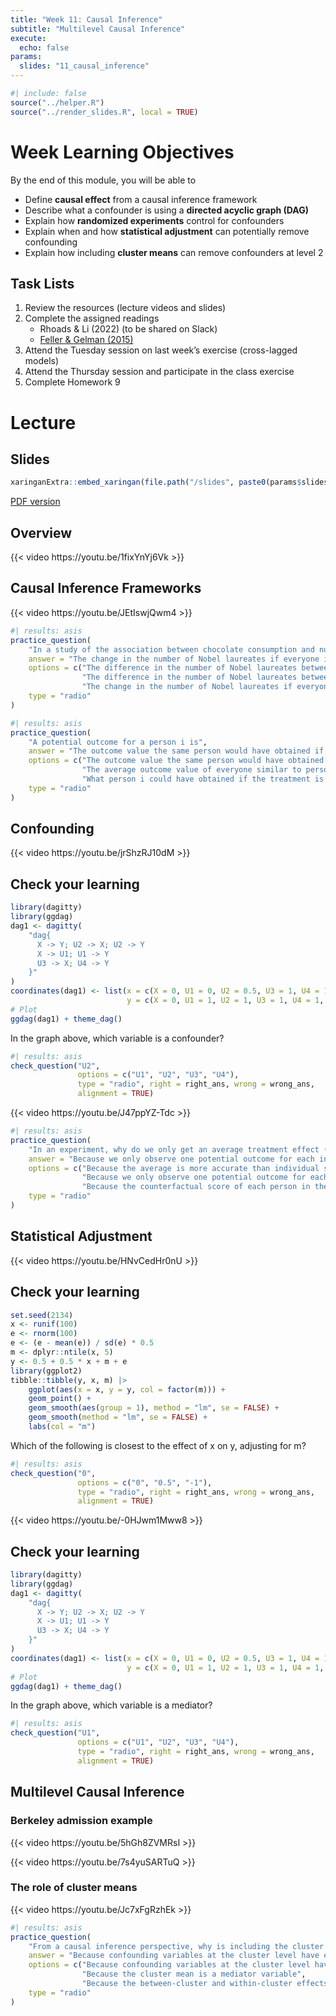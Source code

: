 ```yaml
---
title: "Week 11: Causal Inference"
subtitle: "Multilevel Causal Inference"
execute:
  echo: false
params:
  slides: "11_causal_inference"
---
```


```r
#| include: false
source("../helper.R")
source("../render_slides.R", local = TRUE)
```

# Week Learning Objectives

By the end of this module, you will be able to 

- Define **causal effect** from a causal inference framework
- Describe what a confounder is using a **directed acyclic graph (DAG)**
- Explain how **randomized experiments** control for confounders
- Explain when and how **statistical adjustment** can potentially remove confounding
- Explain how including **cluster means** can remove confounders at level 2

## Task Lists

1. Review the resources (lecture videos and slides)
2. Complete the assigned readings
    * Rhoads & Li (2022) (to be shared on Slack)
    * [Feller & Gelman (2015)](http://www.stat.columbia.edu/~gelman/research/published/HierarchicalCausal.pdf)
3. Attend the Tuesday session on last week's exercise (cross-lagged models)
4. Attend the Thursday session and participate in the class exercise
5. Complete Homework 9

# Lecture

## Slides

```r
xaringanExtra::embed_xaringan(file.path("/slides", paste0(params$slides, ".html")))
```

[PDF version](`r file.path("/slides", paste0(params$slides, ".pdf"))`){target="_blank"}

::: {.panel-tabset}

## Overview

{{< video https://youtu.be/1fixYnYj6Vk >}}

## Causal Inference Frameworks

{{< video https://youtu.be/JEtIswjQwm4 >}}

```r
#| results: asis
practice_question(
    "In a study of the association between chocolate consumption and number of Nobel laureates, what would be considered a causal effect?",
    answer = "The change in the number of Nobel laureates if everyone in the US ate more chocolate while keeping everything else constant",
    options = c("The difference in the number of Nobel laureates between countries with high and low per capita chocolate consumptions",
                "The difference in the number of Nobel laureates between people, in the same age group, with high and low average chocolate consumptions",
                "The change in the number of Nobel laureates if everyone in the US ate more chocolate while keeping everything else constant"),
    type = "radio"
)
```

```r
#| results: asis
practice_question(
    "A potential outcome for a person i is",
    answer = "The outcome value the same person would have obtained if they were in a particular treatment condition",
    options = c("The outcome value the same person would have obtained if they were in a particular treatment condition",
                "The average outcome value of everyone similar to person i",
                "What person i could have obtained if the treatment is made stronger"),
    type = "radio"
)
```

## Confounding

{{< video https://youtu.be/jrShzRJ10dM >}}

::: {.callout-note icon=false}

## Check your learning

```r
library(dagitty)
library(ggdag)
dag1 <- dagitty(
    "dag{
      X -> Y; U2 -> X; U2 -> Y
      X -> U1; U1 -> Y
      U3 -> X; U4 -> Y
    }"
)
coordinates(dag1) <- list(x = c(X = 0, U1 = 0, U2 = 0.5, U3 = 1, U4 = 1.5, Y = 2),
                          y = c(X = 0, U1 = 1, U2 = 1, U3 = 1, U4 = 1, Y = 0))
# Plot
ggdag(dag1) + theme_dag()
```

In the graph above, which variable is a confounder?

```r
#| results: asis
check_question("U2", 
               options = c("U1", "U2", "U3", "U4"), 
               type = "radio", right = right_ans, wrong = wrong_ans, 
               alignment = TRUE)
```

:::

{{< video https://youtu.be/J47ppYZ-Tdc >}}

```r
#| results: asis
practice_question(
    "In an experiment, why do we only get an average treatment effect (ATE), instead of causal effects of individuals?",
    answer = "Because we only observe one potential outcome for each individual",
    options = c("Because the average is more accurate than individual scores",
                "Because we only observe one potential outcome for each individual",
                "Because the counterfactual score of each person in the treatment group is the same as the mean of the control group"),
    type = "radio"
)
```

## Statistical Adjustment

{{< video https://youtu.be/HNvCedHr0nU >}}

::: {.callout-note icon=false}

## Check your learning

```r
set.seed(2134)
x <- runif(100)
e <- rnorm(100)
e <- (e - mean(e)) / sd(e) * 0.5
m <- dplyr::ntile(x, 5)
y <- 0.5 + 0.5 * x + m + e
library(ggplot2)
tibble::tibble(y, x, m) |>
    ggplot(aes(x = x, y = y, col = factor(m))) +
    geom_point() +
    geom_smooth(aes(group = 1), method = "lm", se = FALSE) +
    geom_smooth(method = "lm", se = FALSE) +
    labs(col = "m")
```

Which of the following is closest to the effect of x on y, adjusting for m?

```r
#| results: asis
check_question("0", 
               options = c("0", "0.5", "-1"), 
               type = "radio", right = right_ans, wrong = wrong_ans, 
               alignment = TRUE)
```

:::

{{< video https://youtu.be/-0HJwm1Mww8 >}}

::: {.callout-note icon=false}

## Check your learning

```r
library(dagitty)
library(ggdag)
dag1 <- dagitty(
    "dag{
      X -> Y; U2 -> X; U2 -> Y
      X -> U1; U1 -> Y
      U3 -> X; U4 -> Y
    }"
)
coordinates(dag1) <- list(x = c(X = 0, U1 = 0, U2 = 0.5, U3 = 1, U4 = 1.5, Y = 2),
                          y = c(X = 0, U1 = 1, U2 = 1, U3 = 1, U4 = 1, Y = 0))
# Plot
ggdag(dag1) + theme_dag()
```

In the graph above, which variable is a mediator?

```r
#| results: asis
check_question("U1", 
               options = c("U1", "U2", "U3", "U4"), 
               type = "radio", right = right_ans, wrong = wrong_ans, 
               alignment = TRUE)
```

:::

## Multilevel Causal Inference

### Berkeley admission example

{{< video https://youtu.be/5hGh8ZVMRsI >}}

{{< video https://youtu.be/7s4yuSARTuQ >}}

### The role of cluster means

{{< video https://youtu.be/Jc7xFgRzhEk >}}

```r
#| results: asis
practice_question(
    "From a causal inference perspective, why is including the cluster mean beneficial?",
    answer = "Because confounding variables at the cluster level have effects on the cluster mean, which is held constant by including in the model",
    options = c("Because confounding variables at the cluster level have effects on the cluster mean, which is held constant by including in the model",
                "Because the cluster mean is a mediator variable",
                "Because the between-cluster and within-cluster effects can be decomposed"),
    type = "radio"
)
```

:::